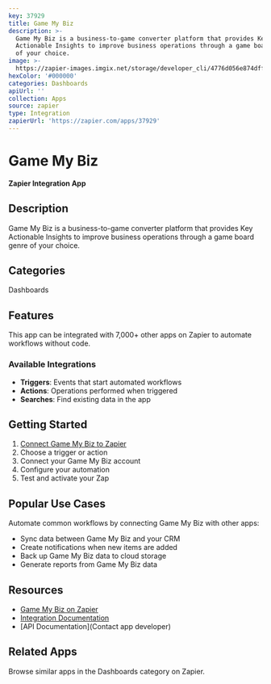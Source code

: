 ```yaml
---
key: 37929
title: Game My Biz
description: >-
  Game My Biz is a business-to-game converter platform that provides Key
  Actionable Insights to improve business operations through a game board genre
  of your choice.
image: >-
  https://zapier-images.imgix.net/storage/developer_cli/4776d056e874dff8c307c9bac9876b4b.png?auto=format%2Ccompress&ixlib=python-3.0.0&q=50
hexColor: '#000000'
categories: Dashboards
apiUrl: ''
collection: Apps
source: zapier
type: Integration
zapierUrl: 'https://zapier.com/apps/37929'
---
```

# Game My Biz

**Zapier Integration App**

## Description

Game My Biz is a business-to-game converter platform that provides Key Actionable Insights to improve business operations through a game board genre of your choice.

## Categories

Dashboards

## Features

This app can be integrated with 7,000+ other apps on Zapier to automate workflows without code.

### Available Integrations

- **Triggers**: Events that start automated workflows
- **Actions**: Operations performed when triggered
- **Searches**: Find existing data in the app

## Getting Started

1. [Connect Game My Biz to Zapier](https://zapier.com/apps/37929)
2. Choose a trigger or action
3. Connect your Game My Biz account
4. Configure your automation
5. Test and activate your Zap

## Popular Use Cases

Automate common workflows by connecting Game My Biz with other apps:

- Sync data between Game My Biz and your CRM
- Create notifications when new items are added
- Back up Game My Biz data to cloud storage
- Generate reports from Game My Biz data

## Resources

- [Game My Biz on Zapier](https://zapier.com/apps/37929)
- [Integration Documentation](https://zapier.com/apps/37929/integrations)
- [API Documentation](Contact app developer)

## Related Apps

Browse similar apps in the Dashboards category on Zapier.
